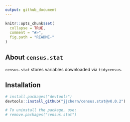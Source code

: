```yaml
---
output: github_document
---
```


<!-- README.md is generated from README.Rmd. Please edit that file -->

```r
knitr::opts_chunk$set(
  collapse = TRUE,
  comment = "#>",
  fig.path = "README-"
)
```

## About `census.stat`

`census.stat` stores variables downloaded via `tidycensus`.

## Installation

```R
# install.packages("devtools")
devtools::install_github("jjchern/census.stat@v0.0.2")

# To uninstall the package, use:
# remove.packages("census.stat")
```
